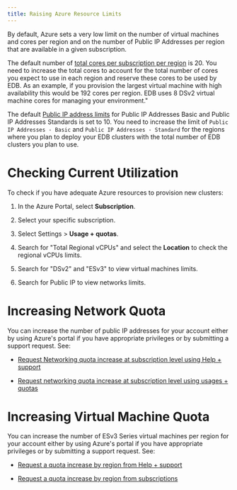 ```yaml
---
title: Raising Azure Resource Limits
---
```


By default, Azure sets a very low limit on the number of virtual machines and cores per region and on the number of Public IP Addresses per region that are available in a given subscription. 

The default number of [total cores per subscription per region](https://docs.microsoft.com/en-us/azure/azure-resource-manager/management/azure-subscription-service-limits#virtual-machines-limits---azure-resource-manager) is 20. You need to increase the total cores to account for the total number of cores you expect to use in each region and reserve these cores to be used by EDB. As an example, if you provision the largest virtual machine with high availability this would be 192 cores per region. EDB uses 8 DSv2 virtual machine cores for managing your environment."

The default [Public IP address limits](https://docs.microsoft.com/en-us/azure/azure-resource-manager/management/azure-subscription-service-limits#publicip-address) for Public IP Addresses Basic and Public IP Addresses Standards is set to 10. You need to increase the limit of `Public IP Addresses - Basic` and `Public IP Addresses - Standard` for the regions where you plan to deploy your EDB clusters with the total number of EDB clusters you plan to use.


# Checking Current Utilization

To check if you have adequate Azure resources to provision new clusters:

1. In the Azure Portal, select **Subscription**.

2. Select your specific subscription.
3. Select Settings > **Usage + quotas**.
4. Search for "Total Regional vCPUs" and select the **Location** to check the regional vCPUs limits.
5. Search for "DSv2" and "ESv3" to view virtual machines limits.
6. Search for Public IP to view networks limits.


# Increasing Network Quota

You can increase the number of public IP addresses for your account either by using Azure's portal if you have appropriate privileges or by submitting a support request. See: 

- [Request Networking quota increase at subscription level using Help + support](https://docs.microsoft.com/en-us/azure/azure-portal/supportability/networking-quota-requests#request-networking-quota-increase-at-subscription-level-using-help--support)

- [Request networking quota increase at subscription level using usages + quotas](https://docs.microsoft.com/en-us/azure/azure-portal/supportability/networking-quota-requests#request-networking-quota-increase-at-subscription-level-using-usages--quotas)


# Increasing Virtual Machine Quota

You can increase the number of ESv3 Series virtual machines per region for your account either by using Azure's portal if you have appropriate privileges or by submitting a support request. See:

- [Request a quota increase by region from Help + support](https://docs.microsoft.com/en-us/azure/azure-portal/supportability/regional-quota-requests#request-a-quota-increase-by-region-from-help--support)

- [Request a quota increase by region from subscriptions](https://docs.microsoft.com/en-us/azure/azure-portal/supportability/regional-quota-requests#request-a-quota-increase-by-region-from-subscriptions)




